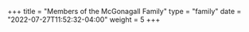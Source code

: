 +++
title = "Members of the McGonagall Family"
type = "family"
date = "2022-07-27T11:52:32-04:00"
weight = 5
+++

